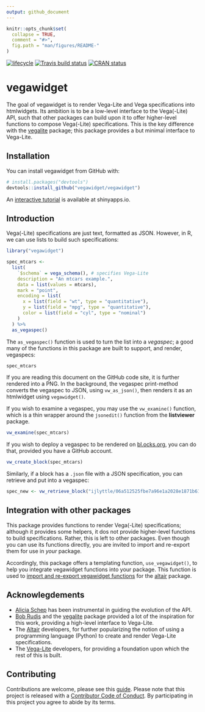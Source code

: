 ```yaml
---
output: github_document
---
```


<!-- README.md is generated from README.Rmd. Please edit that file -->

```r
knitr::opts_chunk$set(
  collapse = TRUE,
  comment = "#>",
  fig.path = "man/figures/README-"
)
```

[![lifecycle](https://img.shields.io/badge/lifecycle-maturing-blue.svg)](https://www.tidyverse.org/lifecycle/#maturing)
[![Travis build status](https://travis-ci.org/vegawidget/vegawidget.svg?branch=master)](https://travis-ci.org/vegawidget/vegawidget)
[![CRAN status](https://www.r-pkg.org/badges/version/vegawidget)](https://cran.r-project.org/package=vegawidget)

# vegawidget

The goal of vegawidget is to render Vega-Lite and Vega specifications into htmlwidgets. Its ambition is to be a low-level interface to the Vega(-Lite) API, such that other packages can build upon it to offer higher-level functions to compose Vega(-Lite) specifications. This is the key difference with the [vegalite](https://github.com/hrbrmstr/vegalite) package; this package provides a but minimal interface to Vega-Lite. 

## Installation

You can install vegawidget from GitHub with:

```r
# install.packages("devtools")
devtools::install_github("vegawidget/vegawidget")
```

An [interactive tutorial](https://ijlyttle.shinyapps.io/vegawidget-overview) is available at shinyapps.io.
 
## Introduction

Vega(-Lite) specifications are just text, formatted as JSON. However, in R, we can use lists to build such specifications:

```r
library("vegawidget")

spec_mtcars <-
  list(
    `$schema` = vega_schema(), # specifies Vega-Lite
    description = "An mtcars example.",
    data = list(values = mtcars),
    mark = "point",
    encoding = list(
      x = list(field = "wt", type = "quantitative"),
      y = list(field = "mpg", type = "quantitative"),
      color = list(field = "cyl", type = "nominal")
    )
  ) %>% 
  as_vegaspec()
```

The `as_vegaspec()` function is used to turn the list into a *vegaspec*; a good many of the functions in this package are built to support, and render, vegaspecs: 

```r
spec_mtcars
```

If you are reading this document on the GitHub code site, it is further rendered into a PNG. In the background, the vegaspec print-method converts the vegaspec to JSON, using `vw_as_json()`, then renders it as an htmlwidget using `vegawidget()`.

If you wish to examine a vegaspec, you may use the `vw_examine()` function, which is a thin wrapper around the `jsonedit()` function from the **listviewer** package.

```r
vw_examine(spec_mtcars)
```

If you wish to deploy a vegaspec to be rendered on [bl.ocks.org](https://bl.ocks.org/), you can do that, provided you have a GitHub account.

```r
vw_create_block(spec_mtcars)
```

Similarly, if a block has a `.json` file with a JSON specification, you can retrieve and put into a vegaspec:

```r
spec_new <- vw_retrieve_block("ijlyttle/06a512525fbe7a96e1a2028e1871b61c")
```

## Integration with other packages

This package provides functions to render Vega(-Lite) specifications; although it provides some helpers, it dos not provide higher-level functions to build specifications. Rather, this is left to other packages. Even though you can use its functions directly, you are invited to import and re-export them for use in *your* package. 

Accordingly, this package offers a templating function, `use_vegawidget()`, to help you integrate vegawidget functions into your package. This function is used to [import and re-export vegawidget functions](https://github.com/vegawidget/altair/blob/master/R/utils-vegawidget.R) for the [altair](https://vegawidget.github.io/altair) package.
 
## Acknowlegdements

- [Alicia Schep](https://github.com/AliciaSchep) has been instrumental in guiding the evolution of the API.
- [Bob Rudis](https://github.com/hrbrmstr) and the [vegalite](https://github.com/hrbrmstr/vegalite) package provided a lot of the inspiration for this work, providing a high-level interface to Vega-Lite.
- The [Altair](https://altair-viz.github.io) developers, for further popularizing the notion of using a programming language (Python) to create and render Vega-Lite specifications.  
- The [Vega-Lite](https://vega.github.io/vega-lite/) developers, for providing a foundation upon which the rest of this is built. 

## Contributing

Contributions are welcome, please see this [guide](CONTRIBUTING.md).
Please note that this project is released with a [Contributor Code of Conduct](CODE_OF_CONDUCT.md). By participating in this project you agree to abide by its terms.


